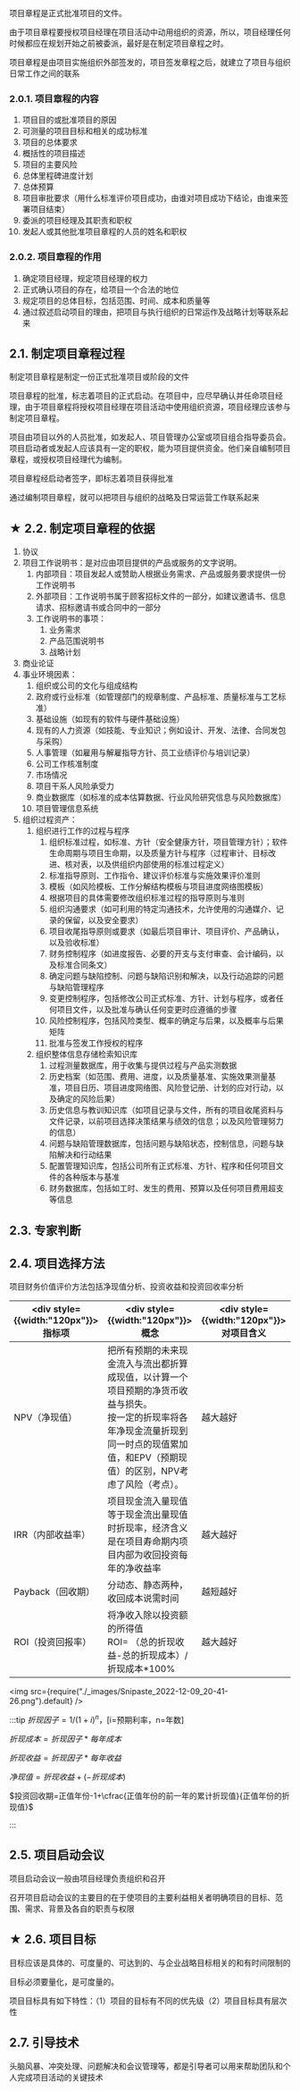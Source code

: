 项目章程是正式批准项目的文件。

<Highlight>由于项目章程要授权项目经理在项目活动中动用组织的资源，所以，项目经理任何时候都应在规划开始之前被委派，最好是在制定项目章程之时。</Highlight>

<Highlight>项目章程是由项目实施组织外部签发的，项目签发章程之后，就建立了项目与组织日常工作之间的联系</Highlight>

### 2.0.1. 项目章程的内容
1. 项目目的或批准项目的原因
2. 可测量的项目目标和相关的成功标准
3. 项目的总体要求
4. 概括性的项目描述
5. 项目的主要风险
6. 总体里程碑进度计划
7. 总体预算
8. 项目审批要求（用什么标准评价项目成功，由谁对项目成功下结论，由谁来签署项目结束）
9. 委派的项目经理及其职责和职权
10. 发起人或其他批准项目章程的人员的姓名和职权

### 2.0.2. 项目章程的作用
1. 确定项目经理，规定项目经理的权力
2. 正式确认项目的存在，给项目一个合法的地位
3. 规定项目的总体目标，包括范围、时间、成本和质量等
4. 通过叙述启动项目的理由，把项目与执行组织的日常运作及战略计划等联系起来

## 2.1. 制定项目章程过程
制定项目章程是制定一份正式批准项目或阶段的文件

项目章程的批准，标志着项目的正式启动。在项目中，应尽早确认并任命项目经理，由于项目章程将授权项目经理在项目活动中使用组织资源，项目经理应该参与制定项目章程。

项目由项目以外的人员批准，如发起人、项目管理办公室或项目组合指导委员会。项目启动者或发起人应该具有一定的职权，能为项目提供资金。他们亲自编制项目章程，或授权项目经理代为编制。

项目章程经启动者签字，即标志着项目获得批准

通过编制项目章程，就可以把项目与组织的战略及日常运营工作联系起来

## ★ 2.2. 制定项目章程的依据
1. 协议
2. 项目工作说明书：是对应由项目提供的产品或服务的文字说明。
    1. 内部项目：项目发起人或赞助人根据业务需求、产品或服务要求提供一份工作说明书
    2. 外部项目：工作说明书属于顾客招标文件的一部分，如建议邀请书、信息请求、招标邀请书或合同中的一部分
    3. 工作说明书的事项：
        1. 业务需求
        2. 产品范围说明书
        3. 战略计划
3. 商业论证
4. 事业环境因素：
    1. 组织或公司的文化与组成结构
    2. 政府或行业标准（如管理部门的规章制度、产品标准、质量标准与工艺标准）
    3. 基础设施（如现有的软件与硬件基础设施）
    4. 现有的人力资源（如技能、专业知识；例如设计、开发、法律、合同发包与采购）
    5. 人事管理（如雇用与解雇指导方针、员工业绩评价与培训记录）
    6. 公司工作核准制度
    7. 市场情况
    8. 项目干系人风险承受力
    9. 商业数据库（如标准的成本估算数据、行业风险研究信息与风险数据库）
    10. 项目管理信息系统
5.  组织过程资产：
    1.  组织进行工作的过程与程序
        1.  组织标准过程，如标准、方针（安全健康方针，项目管理方针）；软件生命周期与项目生命期，以及质量方针与程序（过程审计、目标改进、核对表，以及供组织内部使用的标准过程定义）
        2.  标准指导原则、工作指令、建议评价标准与实施效果评价准则
        3.  模板（如风险模板、工作分解结构模板与项目进度网络图模板）
        4.  根据项目的具体需要修改组织标准过程的指导原则与准则
        5.  组织沟通要求（如可利用的特定沟通技术，允许使用的沟通媒介、记录的保留，以及安全要求）
        6.  项目收尾指导原则或要求（如最后项目审计、项目评价、产品确认，以及验收标准）
        7.  财务控制程序（如进度报告、必要的开支与支付审查、会计编码，以及标准合同条文）
        8.  确定问题与缺陷控制、问题与缺陷识别和解决，以及行动追踪的问题与缺陷管理程序
        9.  变更控制程序，包括修改公司正式标准、方针、计划与程序，或者任何项目文件，以及批准与确认任何变更时应遵循的步骤
        10. 风险控制程序，包括风险类型、概率的确定与后果，以及概率与后果矩阵
        11. 批准与签发工作授权的程序
    2.  组织整体信息存储检索知识库
        1.  过程测量数据库，用于收集与提供过程与产品实测数据
        2.  历史档案（如范围、费用、进度，以及质量基准、实施效果测量基准，项目日历、项目进度网络图、风险登记册、计划的应对行动，以及确定的风险后果）
        3.  历史信息与教训知识库（如项目记录与文件，所有的项目收尾资料与文件记录，以前项目选择决策结果与绩效的信息；以及风险管理努力的信息）
        4.  问题与缺陷管理数据库，包括问题与缺陷状态，控制信息，问题与缺陷解决和行动结果
        5.  配置管理知识库，包括公司所有正式标准、方针、程序和任何项目文件的各种版本与基准
        6.  财务数据库，包括如工时、发生的费用、预算以及任何项目费用超支等信息


## 2.3. 专家判断

## 2.4. 项目选择方法
项目财务价值评价方法包括净现值分析、投资收益和投资回收率分析

| <div style={{width:"120px"}}>指标项</div> | <div style={{width:"120px"}}>概念</div>                                                                                                                                                            | <div style={{width:"120px"}}>对项目含义</div> |
| ----------------------------------------- | -------------------------------------------------------------------------------------------------------------------------------------------------------------------------------------------------- | --------------------------------------------- |
| NPV（净现值）                             | 把所有预期的未来现金流入与流出都折算成现值，以计算一个项目预期的净货币收益与损失。<br />按一定的折现率将各年净现金流量折现到同一时点的现值累加值，和EPV（预期现值）的区别，NPV考虑了风险（考点）。 | 越大越好                                      |
| IRR（内部收益率）                         | 项目现金流入量现值等于现金流出量现值时折现率，经济含义是在项目寿命期内项目内部为收回投资每年的净收益率                                                                                             | 越大越好                                      |
| Payback（回收期）                         | 分动态、静态两种，收回成本说需时间                                                                                                                                                                 | 越短越好                                      |
| ROI（投资回报率）                         | 将净收入除以投资额的所得值<br />ROI= （总的折现收益-总的折现成本）/折现成本*100%                                                                                                                   | 越大越好                                      |

<img src={require("./_images/Snipaste_2022-12-09_20-41-26.png").default} />

:::tip
$折现因子=1/(1+i)^n$，[i=预期利率，n=年数]

$折现成本=折现因子*每年成本$

$折现收益=折现因子*每年收益$

$净现值=折现收益+(-折现成本)$

$投资回收期=正值年份-1+\cfrac{正值年份的前一年的累计折现值}{正值年份的折现值}$

:::

## 2.5. 项目启动会议
项目启动会议一般由项目经理负责组织和召开

召开项目启动会议的主要目的在于使项目的主要利益相关者明确项目的目标、范围、需求、背景及各自的职责与权限

## ★ 2.6. 项目目标
<Highlight>目标应该是具体的、可度量的、可达到的、与企业战略目标相关的和有时间限制的</Highlight>

<Highlight>目标必须要量化，是可度量的。</Highlight>

项目目标具有如下特性：（1）项目的目标有不同的优先级（2）项目目标具有层次性

## 2.7. 引导技术
头脑风暴、冲突处理、问题解决和会议管理等，都是引导者可以用来帮助团队和个人完成项目活动的关键技术